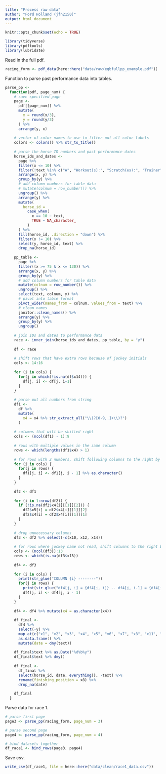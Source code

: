 ```yaml
---
title: "Process raw data"
author: "Ford Holland (jfh2150)"
output: html_document
---
```


```r
knitr::opts_chunk$set(echo = TRUE)

library(tidyverse)
library(pdftools)
library(lubridate)
```

Read in the full pdf.

```r
racing_form <- pdf_data(here::here("data/raw/eqbfullpp_example.pdf"))
```

Function to parse past performance data into tables.

```r
parse_pp <- 
  function(pdf, page_num) {
    # save specified page
    page <-  
      pdf[[page_num]] %>% 
      mutate(
        x = round(x/3),        
        y = round(y/3)
      ) %>% 
      arrange(y, x)
    
    # vector of color names to use to filter out all color labels
    colors <- colors() %>% str_to_title()
    
    # parse the horse ID numbers and past performance dates
    horse_ids_and_dates <- 
      page %>% 
      filter(x <= 10) %>% 
      filter(!text %in% c("A", "Workout(s):", "Scratch(es):", "Trainer", "AQU-12/13/2017-1", colors)) %>% 
      arrange(x, y) %>% 
      group_by(y) %>% 
      # add column numbers for table data 
      # mutate(colnum = row_number()) %>%        
      ungroup() %>% 
      arrange(y) %>% 
      mutate(
        horse_id = 
          case_when(
            x == 10 ~ text,
            TRUE ~ NA_character_
          )
      ) %>% 
      fill(horse_id, .direction = "down") %>% 
      filter(x != 10) %>% 
      select(y, horse_id, text) %>% 
      drop_na(horse_id)
    
    pp_table <- 
      page %>%
      filter((x >= 75 & x <= 130)) %>% 
      arrange(x, y) %>% 
      group_by(y) %>% 
      # add column numbers for table data 
      mutate(colnum = row_number()) %>%        
      ungroup() %>% 
      select(text, colnum, y) %>% 
      # pivot into table format
      pivot_wider(names_from = colnum, values_from = text) %>%
      # clean names
      janitor::clean_names() %>% 
      arrange(y) %>% 
      group_by(y) %>%
      ungroup()
    
    # join IDs and dates to performance data 
    race <- inner_join(horse_ids_and_dates, pp_table, by = "y")
    
    df <- race
    
    # shift rows that have extra rows because of jockey initials
    cols <- 14:16
    
    for (i in cols) {
      for(j in which(!is.na(df$x14))) {
        df[j, i] <- df[j, i+1]
      }
    }
    
    # parse out all numbers from string
    df1 <- 
      df %>% 
      mutate(
        x4 = x4 %>% str_extract_all("\\(?[0-9,.]+\\)?")
      )
    
    # columns that will be shifted right
    cols <- (ncol(df1) - 1):9
    
    # rows with multiple values in the same column
    rows <- which(lengths(df1$x4) > 1)
    
    # for rows with 2 numbers, shift following columns to the right by 1
    for (i in cols) {
      for(j in rows) {
        df1[j, i] <- df1[j, i - 1] %>% as.character()
      }
    }
    
    df2 <- df1
    
    for (i in 1:nrow(df2)) {
      if (!is.na(df2$x4[i][[1]][2])) {
        df2$x5[i] = df2$x4[i][[1]][2]
        df2$x4[i] = df2$x4[i][[1]][1]
      }
    }
    
    # drop unnecessary columns
    df3 <- df2 %>% select(-c(x10, x12, x14))
    
    # for rows where jockey name not read, shift columns to the right by 1
    cols <- (ncol(df3)):13
    rows <- which(is.na(df3$x13))
    
    df4 <- df3
    
    for (i in cols) {
      print(str_glue("COLUMN {i} --------"))
      for(j in rows) {
        print(str_glue("df4[j, i] = {df4[j, i]} -- df4[j, i-1] = {df4[j, i-1]}"))
        df4[j, i] <- df4[j, i - 1]
      }
    }
    
    df4 <- df4 %>% mutate(x4 = as.character(x4))
    
    df_final <- 
      df4 %>% 
      select(-y) %>% 
      map_at(c("x1", "x2", "x3", "x4", "x5", "x6", "x7", "x8", "x11", "x13"), parse_number) %>% 
      as.data.frame() %>% 
      mutate(date = dmy(text))
    
    df_final$text %>% as.Date("%d%b%y")
    df_final$text %>% dmy()
    
    df_final <- 
      df_final %>% 
      select(horse_id, date, everything(), -text) %>% 
      rename(finishing_position = x8) %>% 
      drop_na(date)
    
    df_final
  }
```

Parse data for race 1.

```r
# parse first page
page3 <- parse_pp(racing_form, page_num = 3)

# parse second page
page4 <- parse_pp(racing_form, page_num = 4)

# bind datasets together
df_race1 <- bind_rows(page3, page4)
```

Save csv.

```r
write_csv(df_race1, file = here::here("data/clean/race1_data.csv"))
```



